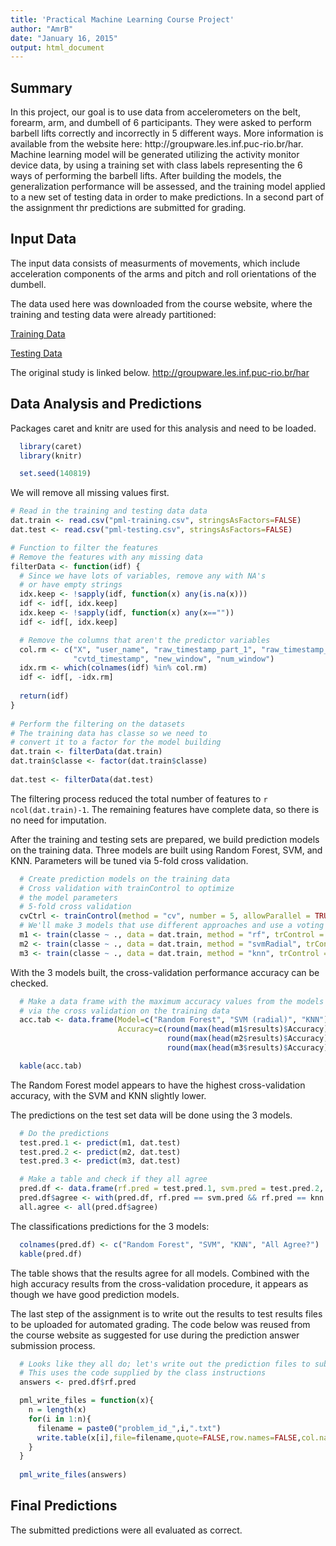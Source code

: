 ```yaml
---
title: 'Practical Machine Learning Course Project'
author: "AmrB"
date: "January 16, 2015"
output: html_document
---
```


## Summary

In this project, our goal is to use data from accelerometers on the belt, forearm, arm, and dumbell of 6 participants. They were asked to perform barbell lifts correctly and incorrectly in 5 different ways. More information is available from the website here: http://groupware.les.inf.puc-rio.br/har.  Machine learning model will be generated utilizing the activity monitor device data, by using a training set with class labels representing the 6 ways of performing the barbell lifts.  After building the models, the generalization performance will be assessed, and the training model applied to a new set of testing data in order to make predictions.  In a second part of the assignment thr predictions are submitted for grading.

## Input Data

The input data consists of measurments of movements, which include acceleration components of the arms and pitch and roll orientations of the dumbell.

The data used here was downloaded from the course website, where the training and testing data were already partitioned:

[Training Data](https://d396qusza40orc.cloudfront.net/predmachlearn/pml-training.csv)

[Testing Data](https://d396qusza40orc.cloudfront.net/predmachlearn/pml-testing.csv)

The original study is linked below.
[http://groupware.les.inf.puc-rio.br/har](http://groupware.les.inf.puc-rio.br/har)

## Data Analysis and Predictions

Packages caret and knitr are used for this analysis and need to be loaded.  


```r
  library(caret)
  library(knitr)

  set.seed(140819)
```

We will remove all missing values first.

```r
# Read in the training and testing data data
dat.train <- read.csv("pml-training.csv", stringsAsFactors=FALSE)
dat.test <- read.csv("pml-testing.csv", stringsAsFactors=FALSE)

# Function to filter the features
# Remove the features with any missing data
filterData <- function(idf) {
  # Since we have lots of variables, remove any with NA's
  # or have empty strings
  idx.keep <- !sapply(idf, function(x) any(is.na(x)))
  idf <- idf[, idx.keep]
  idx.keep <- !sapply(idf, function(x) any(x==""))
  idf <- idf[, idx.keep]

  # Remove the columns that aren't the predictor variables
  col.rm <- c("X", "user_name", "raw_timestamp_part_1", "raw_timestamp_part_2", 
              "cvtd_timestamp", "new_window", "num_window")
  idx.rm <- which(colnames(idf) %in% col.rm)
  idf <- idf[, -idx.rm]
  
  return(idf)
}
  
# Perform the filtering on the datasets
# The training data has classe so we need to
# convert it to a factor for the model building
dat.train <- filterData(dat.train)
dat.train$classe <- factor(dat.train$classe)
  
dat.test <- filterData(dat.test)
```

The filtering process reduced the total number of features to ```r ncol(dat.train)-1```.  The remaining features have complete data, so there is no need for imputation.

After the training and testing sets are prepared, we build prediction models on the training data.  Three models are built using Random Forest, SVM, and KNN.  Parameters will be tuned via 5-fold cross validation.

```r
  # Create prediction models on the training data
  # Cross validation with trainControl to optimize
  # the model parameters
  # 5-fold cross validation
  cvCtrl <- trainControl(method = "cv", number = 5, allowParallel = TRUE, verboseIter = TRUE)
  # We'll make 3 models that use different approaches and use a voting mechanism for the class predictions
  m1 <- train(classe ~ ., data = dat.train, method = "rf", trControl = cvCtrl)
  m2 <- train(classe ~ ., data = dat.train, method = "svmRadial", trControl = cvCtrl)
  m3 <- train(classe ~ ., data = dat.train, method = "knn", trControl = cvCtrl)
```

With the 3 models built, the cross-validation performance accuracy can be checked.

```r
  # Make a data frame with the maximum accuracy values from the models obtained
  # via the cross validation on the training data
  acc.tab <- data.frame(Model=c("Random Forest", "SVM (radial)", "KNN"),
                        Accuracy=c(round(max(head(m1$results)$Accuracy), 3),
                                   round(max(head(m2$results)$Accuracy), 3),
                                   round(max(head(m3$results)$Accuracy), 3)))
```

```r
  kable(acc.tab)
```

The Random Forest model appears to have the highest cross-validation accuracy, with the SVM and KNN slightly lower.

The predictions on the test set data will be done using the 3 models.

```r
  # Do the predictions
  test.pred.1 <- predict(m1, dat.test)
  test.pred.2 <- predict(m2, dat.test)
  test.pred.3 <- predict(m3, dat.test)

  # Make a table and check if they all agree
  pred.df <- data.frame(rf.pred = test.pred.1, svm.pred = test.pred.2, knn.pred = test.pred.3)
  pred.df$agree <- with(pred.df, rf.pred == svm.pred && rf.pred == knn.pred)
  all.agree <- all(pred.df$agree)
```

The classifications predictions for the 3 models:
```r
  colnames(pred.df) <- c("Random Forest", "SVM", "KNN", "All Agree?")
  kable(pred.df)
```

The table shows that the results agree for all models.  Combined with the high accuracy results from the cross-validation procedure, it appears as though we have good prediction models.

The last step of the assignment is to write out the results to test results files to be uploaded for automated grading.  The code below was reused from the course website as suggested for use during the prediction answer submission process.

```r
  # Looks like they all do; let's write out the prediction files to submit
  # This uses the code supplied by the class instructions
  answers <- pred.df$rf.pred

  pml_write_files = function(x){
    n = length(x)
    for(i in 1:n){
      filename = paste0("problem_id_",i,".txt")
      write.table(x[i],file=filename,quote=FALSE,row.names=FALSE,col.names=FALSE)
    }
  }
  
  pml_write_files(answers)
```

## Final Predictions

The submitted predictions were all evaluated as correct.




